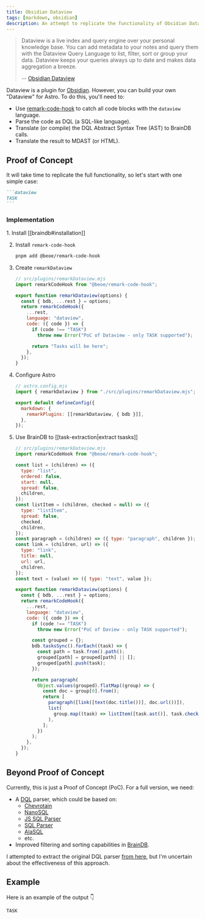 ```yaml
---
title: Obsidian Dataview
tags: [markdown, obsidian]
description: An attempt to replicate the functionality of Obsidian Dataview in Astro
---
```


> Dataview is a live index and query engine over your personal knowledge base. You can add metadata to your notes and query them with the Dataview Query Language to list, filter, sort or group your data. Dataview keeps your queries always up to date and makes data aggregation a breeze.
>
> -- [Obsidian Dataview](https://blacksmithgu.github.io/obsidian-dataview/)

Dataview is a plugin for [Obsidian](https://obsidian.md/). However, you can build your own "Dataview" for Astro. To do this, you'll need to:

- Use [remark-code-hook](https://github.com/stereobooster/beoe/tree/main/packages/remark-code-hook) to catch all code blocks with the `dataview` language.
- Parse the code as DQL (a SQL-like language).
- Translate (or compile) the DQL Abstract Syntax Tree (AST) to BrainDB calls.
- Translate the result to MDAST (or HTML).

## Proof of Concept

It will take time to replicate the full functionality, so let's start with one simple case:

````md
```dataview
TASK
```
````

### Implementation


<Steps>
1. Install [[braindb#installation]]

2. Install `remark-code-hook`

   ```bash
   pnpm add @beoe/remark-code-hook
   ```

3. Create `remarkDataview`

   ```js {2,8-14}
   // src/plugins/remarkDataview.mjs
   import remarkCodeHook from "@beoe/remark-code-hook";

   export function remarkDataview(options) {
     const { bdb, ...rest } = options;
     return remarkCodeHook({
       ...rest,
       language: "dataview",
       code: ({ code }) => {
         if (code !== "TASK")
           throw new Error("PoC of Dataview - only TASK supported");

         return "Tasks will be here";
       },
     });
   }
   ```

4. Configure Astro

   ```js {2, 6}
   // astro.config.mjs
   import { remarkDataview } from "./src/plugins/remarkDataview.mjs";

   export default defineConfig({
     markdown: {
       remarkPlugins: [[remarkDataview, { bdb }]],
     },
   });
   ```

5. Use BrainDB to [[task-extraction|extract tsasks]]

   ```js {35-53}
   // src/plugins/remarkDataview.mjs
   import remarkCodeHook from "@beoe/remark-code-hook";

   const list = (children) => ({
     type: "list",
     ordered: false,
     start: null,
     spread: false,
     children,
   });
   const listItem = (children, checked = null) => ({
     type: "listItem",
     spread: false,
     checked,
     children,
   });
   const paragraph = (children) => ({ type: "paragraph", children });
   const link = (children, url) => ({
     type: "link",
     title: null,
     url: url,
     children,
   });
   const text = (value) => ({ type: "text", value });

   export function remarkDataview(options) {
     const { bdb, ...rest } = options;
     return remarkCodeHook({
       ...rest,
       language: "dataview",
       code: ({ code }) => {
         if (code !== "TASK")
           throw new Error("PoC of Daview - only TASK supported");

         const grouped = {};
         bdb.tasksSync().forEach((task) => {
           const path = task.from().path();
           grouped[path] = grouped[path] || [];
           grouped[path].push(task);
         });

         return paragraph(
           Object.values(grouped).flatMap((group) => {
             const doc = group[0].from();
             return [
               paragraph([link([text(doc.title())], doc.url())]),
               list(
                 group.map((task) => listItem([task.ast()], task.checked()))
               ),
             ];
           })
         );
       },
     });
   }
   ```

</Steps>

## Beyond Proof of Concept

Currently, this is just a Proof of Concept (PoC). For a full version, we need:

- A [DQL](https://blacksmithgu.github.io/obsidian-dataview/queries/dql-js-inline/) parser, which could be based on:
  - [Chevrotain](https://github.com/kristianmandrup/chevrotain-mini-sql-lang)
  - [NanoSQL](https://nanosql.io/welcome.html)
  - [JS SQL Parser](https://github.com/JavaScriptor/js-sql-parser)
  - [SQL Parser](https://github.com/forward/sql-parser)
  - [AlaSQL](https://alasql.org/)
  - etc.
- Improved filtering and sorting capabilities in [BrainDB](https://github.com/stereobooster/braindb).

I attempted to extract the original DQL parser [from here](https://github.com/stereobooster/braindb/blob/8a6d228b3119608409bbd98732ead21ed14e5f48/packages/remark-dataview/src/query/parse.ts#L225-L232), but I'm uncertain about the effectiveness of this approach.

## Example

Here is an example of the output 👇

```dataview
TASK
```
